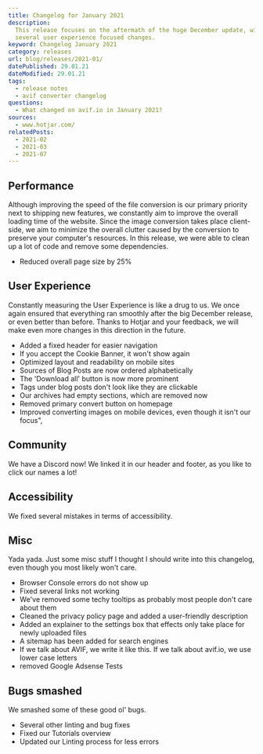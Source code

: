```yaml
---
title: Changelog for January 2021
description:
  This release focuses on the aftermath of the huge December update, with
  several user experience focused changes.
keyword: Changelog January 2021
category: releases
url: blog/releases/2021-01/
datePublished: 29.01.21
dateModified: 29.01.21
tags:
  - release notes
  - avif converter changelog
questions:
  - What changed on avif.io in January 2021?
sources:
  - www.hotjar.com/
relatedPosts:
  - 2021-02
  - 2021-03
  - 2021-07
---
```


## Performance

Although improving the speed of the file conversion is our primary priority next to shipping new features, we constantly aim to improve the overall loading time of the website. Since the image conversion takes place client-side, we aim to minimize the overall clutter caused by the conversion to preserve your computer's resources. In this release, we were able to clean up a lot of code and remove some dependencies.

- Reduced overall page size by 25%

## User Experience

Constantly measuring the User Experience is like a drug to us. We once again ensured that everything ran smoothly after the big December release, or even better than before. Thanks to Hotjar and your feedback, we will make even more changes in this direction in the future.

- Added a fixed header for easier navigation
- If you accept the Cookie Banner, it won't show again
- Optimized layout and readability on mobile sites
- Sources of Blog Posts are now ordered alphabetically
- The 'Download all' button is now more prominent
- Tags under blog posts don't look like they are clickable
- Our archives had empty sections, which are removed now
- Removed primary convert button on homepage
- Improved converting images on mobile devices, even though it isn't our focus",

## Community

We have a Discord now! We linked it in our header and footer, as you like to click our names a lot!

## Accessibility

We fixed several mistakes in terms of accessibility.

## Misc

Yada yada. Just some misc stuff I thought I should write into this changelog, even though you most likely won't care.

- Browser Console errors do not show up
- Fixed several links not working
- We've removed some techy tooltips as probably most people don't care about them
- Cleaned the privacy policy page and added a user-friendly description
- Added an explainer to the settings box that effects only take place for newly uploaded files
- A sitemap has been added for search engines
- If we talk about AVIF, we write it like this. If we talk about avif.io, we use lower case letters
- removed Google Adsense Tests

## Bugs smashed

We smashed some of these good ol' bugs.

- Several other linting and bug fixes
- Fixed our Tutorials overview
- Updated our Linting process for less errors
